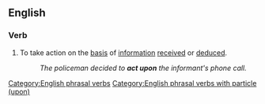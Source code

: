 ==English==

===Verb===
{{en-verb|acts upon|acting upon|acted upon}}

# To take action on the [[basis]] of [[information]] [[receive]]d or [[deduce]]d.
#: ''The policeman decided to '''act upon''' the informant's phone call.''

[[Category:English phrasal verbs]]
[[Category:English phrasal verbs with particle (upon)]]